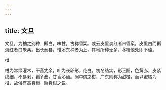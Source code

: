 ```yaml
---
---
---
```

title: 文旦
---



文旦，为柚之别种，瓤白，味甘，古称香栾。或云皮里淡红者曰香栾，皮里白而瓤淡红者曰朱栾。出长泰县，惟溪东种者为上，其地所种无多，移植他处即不佳。

柑

柑为常绿灌木，干高丈余，叶为长卵形，花白。初冬结实，形正圆，色黄赤，皮紧纹细，不易剥，瓤多液，甘香沁齿。闽中谓之柑，广东则称为甜橙，而以蜜橘为柑，故俗有高身橙、扁身柑之说。